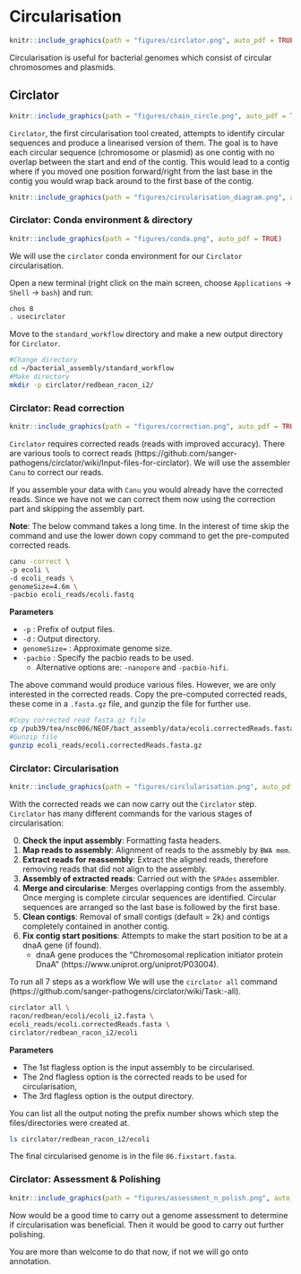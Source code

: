 # Circularisation {#Circlator}
```r
knitr::include_graphics(path = "figures/circlator.png", auto_pdf = TRUE)
``` 

Circularisation is useful for bacterial genomes which consist of circular chromosomes and plasmids. 

## Circlator
```r
knitr::include_graphics(path = "figures/chain_circle.png", auto_pdf = TRUE)
``` 

`Circlator`, the first circularisation tool created, attempts to identify circular sequences and produce a linearised version of them. The goal is to have each circular sequence (chromosome or plasmid) as one contig with no overlap between the start and end of the contig. This would lead to a contig where if you moved one position forward/right from the last base in the contig you would wrap back around to the first base of the contig.

```r
knitr::include_graphics(path = "figures/circularisation_diagram.png", auto_pdf = TRUE)
``` 

### Circlator: Conda environment & directory
```r
knitr::include_graphics(path = "figures/conda.png", auto_pdf = TRUE)
``` 

We will use the `circlator` conda environment for our `Circlator` circularisation.

Open a new terminal (right click on the main screen, choose `Applications` -> `Shell` -> `bash`) and run:

```bash
chos 8
. usecirclator
```

Move to the `standard_workflow` directory and make a new output directory for `Circlator`.

```bash
#Change directory
cd ~/bacterial_assembly/standard_workflow
#Make directory
mkdir -p circlator/redbean_racon_i2/
```

### Circlator: Read correction
```r
knitr::include_graphics(path = "figures/correction.png", auto_pdf = TRUE)
``` 

`Circlator` requires corrected reads (reads with improved accuracy). There are various tools to correct reads (https://github.com/sanger-pathogens/circlator/wiki/Input-files-for-circlator). We will use the assembler `Canu` to correct our reads.

If you assemble your data with `Canu` you would already have the corrected reads. Since we have not we can correct them now using the correction part and skipping the assembly part.

__Note__: The below command takes a long time. In the interest of time skip the command and use the lower down copy command to get the pre-computed corrected reads.

```bash
canu -correct \
-p ecoli \
-d ecoli_reads \
genomeSize=4.6m \
-pacbio ecoli_reads/ecoli.fastq
```

__Parameters__

- `-p` : Prefix of output files.
- `-d` : Output directory.
- `genomeSize=` : Approximate genome size.
- `-pacbio` : Specify the pacbio reads to be used.
   - Alternative options are: `-nanopore` and `-pacbio-hifi`.

The above command would produce various files. However, we are only interested in the corrected reads. Copy the pre-computed corrected reads, these come in a `.fasta.gz` file, and gunzip the file for further use.

```bash
#Copy corrected read fasta.gz file
cp /pub39/tea/nsc006/NEOF/bact_assembly/data/ecoli.correctedReads.fasta.gz ecoli_reads
#Gunzip file
gunzip ecoli_reads/ecoli.correctedReads.fasta.gz
```

### Circlator: Circularisation
```r
knitr::include_graphics(path = "figures/circlularisation.png", auto_pdf = TRUE)
``` 

With the corrected reads we can now carry out the `Circlator` step. `Circlator` has many different commands for the various stages of circularisation:

0. __Check the input assembly__: Formatting fasta headers.
1. __Map reads to assembly__: Alignment of reads to the assmebly by `BWA mem`.
2. __Extract reads for reassembly__: Extract the aligned reads, therefore removing reads that did not align to the assembly.
3. __Assembly of extracted reads__: Carried out with the `SPAdes` assembler.
4. __Merge and circularise__: Merges overlapping contigs from the assembly. Once merging is complete circular sequences are identified. Circular sequences are arranged so the last base is followed by the first base.
5. __Clean contigs__: Removal of small contigs (default = 2k) and contigs completely contained in another contig.
6. __Fix contig start positions__: Attempts to make the start position to be at a dnaA gene (if found).
   - dnaA gene produces the "Chromosomal replication initiator protein DnaA" (https://www.uniprot.org/uniprot/P03004).

To run all 7 steps as a workflow We will use the `circlator all` command (https://github.com/sanger-pathogens/circlator/wiki/Task:-all).

```bash
circlator all \
racon/redbean/ecoli/ecoli_i2.fasta \
ecoli_reads/ecoli.correctedReads.fasta \
circlator/redbean_racon_i2/ecoli
```

__Parameters__

- The 1st flagless option is the input assembly to be circularised.
- The 2nd flagless option is the corrected reads to be used for circularisation,
- The 3rd flagless option is the output directory.

You can list all the output noting the prefix number shows which step the files/directories were created at.

```bash
ls circlator/redbean_racon_i2/ecoli
```

The final circularised genome is in the file `06.fixstart.fasta`.

### Circlator: Assessment & Polishing
```r
knitr::include_graphics(path = "figures/assessment_n_polish.png", auto_pdf = TRUE)
```

Now would be a good time to carry out a genome assessment to determine if circularisation was beneficial. Then it would be good to carry out further polishing.

You are more than welcome to do that now, if not we will go onto annotation.